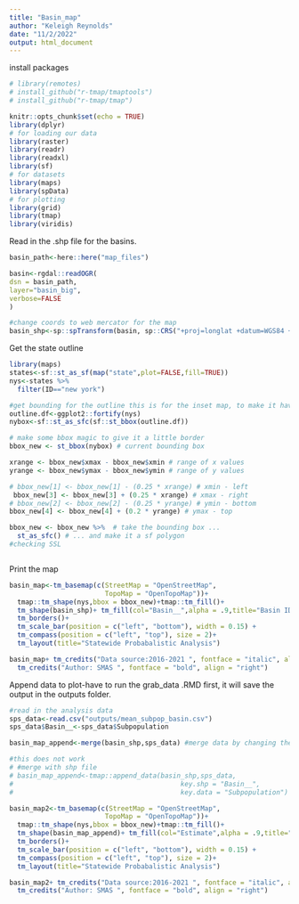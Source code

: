 ```yaml
---
title: "Basin_map"
author: "Keleigh Reynolds"
date: "11/2/2022"
output: html_document
---
```

install packages
```r
# library(remotes)
# install_github("r-tmap/tmaptools")
# install_github("r-tmap/tmap")
```


```r
knitr::opts_chunk$set(echo = TRUE)
library(dplyr)
# for loading our data
library(raster)
library(readr)
library(readxl)
library(sf)
# for datasets
library(maps)
library(spData)
# for plotting
library(grid)
library(tmap)
library(viridis)
```

Read in the .shp file for the basins.

```r
basin_path<-here::here("map_files")

basin<-rgdal::readOGR(
dsn = basin_path,
layer="basin_big",
verbose=FALSE
)

#change coords to web mercator for the map
basin_shp<-sp::spTransform(basin, sp::CRS("+proj=longlat +datum=WGS84 +no_defs"))

```

Get the state outline

```r

library(maps)
states<-sf::st_as_sf(map("state",plot=FALSE,fill=TRUE))
nys<-states %>% 
  filter(ID=="new york")

#get bounding for the outline this is for the inset map, to make it have a border
outline.df<-ggplot2::fortify(nys)
nybox<-sf::st_as_sfc(sf::st_bbox(outline.df))

# make some bbox magic to give it a little border
bbox_new <- st_bbox(nybox) # current bounding box

xrange <- bbox_new$xmax - bbox_new$xmin # range of x values
yrange <- bbox_new$ymax - bbox_new$ymin # range of y values

# bbox_new[1] <- bbox_new[1] - (0.25 * xrange) # xmin - left
 bbox_new[3] <- bbox_new[3] + (0.25 * xrange) # xmax - right
# bbox_new[2] <- bbox_new[2] - (0.25 * yrange) # ymin - bottom
bbox_new[4] <- bbox_new[4] + (0.2 * yrange) # ymax - top

bbox_new <- bbox_new %>%  # take the bounding box ...
  st_as_sfc() # ... and make it a sf polygon
#checking SSL



```

Print the map

```r
basin_map<-tm_basemap(c(StreetMap = "OpenStreetMap",
                        TopoMap = "OpenTopoMap"))+
  tmap::tm_shape(nys,bbox = bbox_new)+tmap::tm_fill()+
  tm_shape(basin_shp)+ tm_fill(col="Basin__",alpha = .9,title="Basin ID")+
  tm_borders()+
  tm_scale_bar(position = c("left", "bottom"), width = 0.15) +
  tm_compass(position = c("left", "top"), size = 2)+
  tm_layout(title="Statewide Probabalistic Analysis")

basin_map+ tm_credits("Data source:2016-2021 ", fontface = "italic", align = "right") +
  tm_credits("Author: SMAS ", fontface = "bold", align = "right")

```
 Append data to plot-have to run the grab_data .RMD first, it will save the output in the outputs folder.
 
```r

#read in the analysis data
sps_data<-read.csv("outputs/mean_subpop_basin.csv")
sps_data$Basin__<-sps_data$Subpopulation

basin_map_append<-merge(basin_shp,sps_data) #merge data by changing the subpopulation name

#this does not work
# #merge with shp file
# basin_map_append<-tmap::append_data(basin_shp,sps_data,
#                                          key.shp = "Basin__", 
#                                          key.data = "Subpopulation")

```


```r
basin_map2<-tm_basemap(c(StreetMap = "OpenStreetMap",
                        TopoMap = "OpenTopoMap"))+
  tmap::tm_shape(nys,bbox = bbox_new)+tmap::tm_fill()+
  tm_shape(basin_map_append)+ tm_fill(col="Estimate",alpha = .9,title="Estimated BAP")+
  tm_borders()+
  tm_scale_bar(position = c("left", "bottom"), width = 0.15) +
  tm_compass(position = c("left", "top"), size = 2)+
  tm_layout(title="Statewide Probabalistic Analysis")

basin_map2+ tm_credits("Data source:2016-2021 ", fontface = "italic", align = "right") +
  tm_credits("Author: SMAS ", fontface = "bold", align = "right")

```




